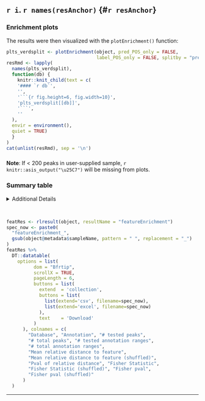 ## `r i`. `r names(resAnchor)` {#`r resAnchor`}

### Enrichment plots {.tabset}

The results were then visualized with the `plotEnrichment()` function:

```r
plts_verdsplit <- plotEnrichment(object, pred_POS_only = FALSE,
                                 label_POS_only = FALSE, splitby = "prediction")
resRmd <- lapply(
  names(plts_verdsplit), 
  function(db) {
    knitr::knit_child(text = c(
    '#### `r db`',
    '',
    '```{r fig.height=6, fig.width=10}',
    'plts_verdsplit[[db]]',
    '```',
    ''
  ), 
  envir = environment(),  
  quiet = TRUE)
  }
)
cat(unlist(resRmd), sep = '\n')
```

### {-}

**Note**: If < 200 peaks in user-supplied sample, `r knitr::asis_output("\u25C7")` will be missing from plots.

### Summary table

<details>
<summary>Additional Details</summary>

Annotations were derived from a variety of sources and accessed using *RLHub* (unless custom annotations were supplied by the user). Detailed explanations of each database and type can be found [here](https://github.com/Bishop-Laboratory/RLBase-data#preliminary){target="_blank"}. The [`valr`](https://cran.r-project.org/web/packages/valr/index.html){target="_blank"} R package was implemented to test the enrichment of these features within the supplied ranges for **`r object@metadata$sampleName`**.

</details>

<br>

```r
featRes <- rlresult(object, resultName = "featureEnrichment")
spec_now <- paste0(
  "featureEnrichment_",
  gsub(object@metadata$sampleName, pattern = " ", replacement = "_")
)
featRes %>%
  DT::datatable(
    options = list(
          dom = "Bfrtip", 
          scrollX = TRUE,
          pageLength = 6,
          buttons = list(
            extend  = 'collection',
            buttons = list(
              list(extend='csv', filename=spec_now),
              list(extend='excel', filename=spec_now)
            ),
            text    = 'Download'
          )
      ), colnames = c(
        "Database", "Annotation", "# tested peaks", 
        "# total peaks", "# tested annotation ranges", 
        "# total annotation ranges",
        "Mean relative distance to feature", 
        "Mean relative distance to feature (shuffled)", 
        "Pval of relative distance", "Fisher Statistic", 
        "Fisher Statistic (shuffled)", "Fisher pval", 
        "Fisher pval (shuffled)"
      )
  )
```


***
